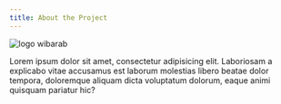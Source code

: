 ```yaml
---
title: About the Project
---
```


![logo wibarab](/assets/cms/images/wibarab_final.png)

Lorem ipsum dolor sit amet, consectetur adipisicing elit. Laboriosam a explicabo vitae accusamus est
laborum molestias libero beatae dolor tempora, doloremque aliquam dicta voluptatum dolorum, eaque
animi quisquam pariatur hic?
